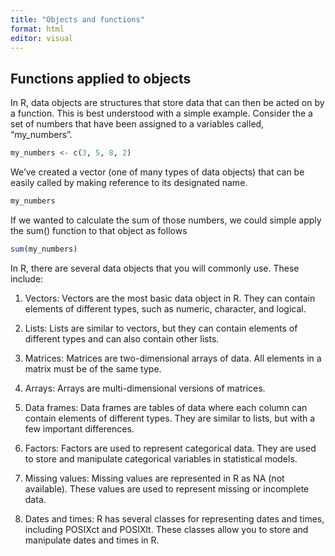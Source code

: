 ```yaml
---
title: "Objects and functions"
format: html
editor: visual
---
```


## Functions applied to objects 

In R, data objects are structures that store data that can then be acted on by a function. This is best understood with a simple example. Consider the a set of numbers that have been assigned to a variables called, "my_numbers".

```r
my_numbers <- c(3, 5, 8, 2)
```

We've created a vector (one of many types of data objects) that can be easily called by making reference to its designated name.

```r
my_numbers
```

If we wanted to calculate the sum of those numbers, we could simple apply the sum() function to that object as follows

```r
sum(my_numbers)
```

In R, there are several data objects that you will commonly use. These include:

1.  Vectors: Vectors are the most basic data object in R. They can contain elements of different types, such as numeric, character, and logical.

2.  Lists: Lists are similar to vectors, but they can contain elements of different types and can also contain other lists.

3.  Matrices: Matrices are two-dimensional arrays of data. All elements in a matrix must be of the same type.

4.  Arrays: Arrays are multi-dimensional versions of matrices.

5.  Data frames: Data frames are tables of data where each column can contain elements of different types. They are similar to lists, but with a few important differences.

6.  Factors: Factors are used to represent categorical data. They are used to store and manipulate categorical variables in statistical models.

7.  Missing values: Missing values are represented in R as NA (not available). These values are used to represent missing or incomplete data.

8.  Dates and times: R has several classes for representing dates and times, including POSIXct and POSIXlt. These classes allow you to store and manipulate dates and times in R.
